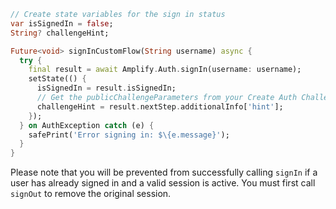 ```dart
// Create state variables for the sign in status
var isSignedIn = false;
String? challengeHint;

Future<void> signInCustomFlow(String username) async {
  try {
    final result = await Amplify.Auth.signIn(username: username);
    setState(() {
      isSignedIn = result.isSignedIn;
      // Get the publicChallengeParameters from your Create Auth Challenge Lambda
      challengeHint = result.nextStep.additionalInfo['hint'];
    });
  } on AuthException catch (e) {
    safePrint('Error signing in: $\{e.message}');
  }
}
```

<Callout>

Please note that you will be prevented from successfully calling `signIn` if a user has already signed in and a valid session is active. You must first call `signOut` to remove the original session.

</Callout>
